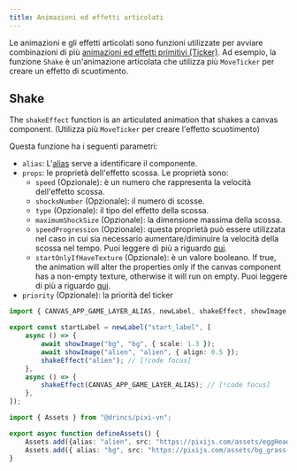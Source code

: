 ```yaml
---
title: Animazioni ed effetti articolati
---
```


Le animazioni e gli effetti articolati sono funzioni utilizzate per avviare combinazioni di più [animazioni ed effetti primitivi (Ticker)](/start/canvas-tickers). Ad esempio, la funzione `Shake` è un'animazione articolata che utilizza più `MoveTicker` per creare un effetto di scuotimento.

## Shake

The `shakeEffect` function is an articulated animation that shakes a canvas component. (Utilizza più `MoveTicker` per creare l'effetto scuotimento)

Questa funzione ha i seguenti parametri:

- `alias`: L'[alias](/start/canvas-alias) serve a identificare il componente.
- `props`: le proprietà dell'effetto scossa. Le proprietà sono:
  - `speed` (Opzionale): è un numero che rappresenta la velocità dell'effetto scossa.
  - `shocksNumber` (Opzionale): il numero di scosse.
  - `type` (Opzionale): il tipo del effetto della scossa.
  - `maximumShockSize` (Opzionale): la dimensione massima della scossa.
  - `speedProgression` (Opzionale): questa proprietà può essere utilizzata nel caso in cui sia necessario aumentare/diminuire la velocità della scossa nel tempo. Puoi leggere di più a riguardo [qui](/start/canvas-tickers#speed-progression-property).
  - `startOnlyIfHaveTexture` (Opzionale): è un valore booleano. If true, the animation will alter the properties only if the canvas component has a non-empty texture, otherwise it will run on empty. Puoi leggere di più a riguardo [qui](/start/canvas-tickers#start-only-if-have-texture-property).
- `priority` (Opzionale): la priorità del ticker

```ts tab="labels/startLabel.ts"
import { CANVAS_APP_GAME_LAYER_ALIAS, newLabel, shakeEffect, showImage } from "@drincs/pixi-vn";

export const startLabel = newLabel("start_label", [
    async () => {
        await showImage("bg", "bg", { scale: 1.3 });
        await showImage("alien", "alien", { align: 0.5 });
        shakeEffect("alien"); // [!code focus]
    },
    async () => {
        shakeEffect(CANVAS_APP_GAME_LAYER_ALIAS); // [!code focus]
    },
]);
```

```ts tab="utils/defineAssets.ts"
import { Assets } from "@drincs/pixi-vn";

export async function defineAssets() {
    Assets.add({alias: "alien", src: "https://pixijs.com/assets/eggHead.png" });
    Assets.add({ alias: "bg", src: "https://pixijs.com/assets/bg_grass.jpg" });
}
```

<Sandbox
  template="q2nhhq"
  entry="/src/labels/startLabel.ts,/src/utils/assets-utility.ts"
/>
